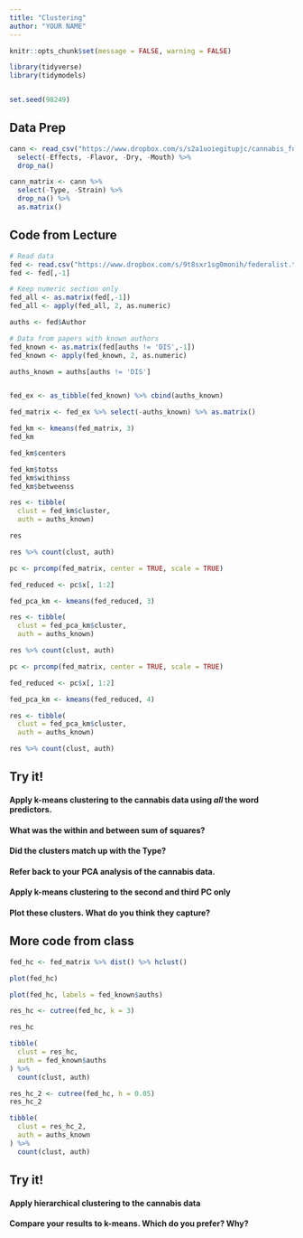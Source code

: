 ```yaml
---
title: "Clustering"
author: "YOUR NAME"
---
```


```r
knitr::opts_chunk$set(message = FALSE, warning = FALSE)

library(tidyverse)
library(tidymodels)


set.seed(98249)
```

## Data Prep

```r
cann <- read_csv("https://www.dropbox.com/s/s2a1uoiegitupjc/cannabis_full.csv?dl=1") %>%
  select(-Effects, -Flavor, -Dry, -Mouth) %>%
  drop_na()

cann_matrix <- cann %>%
  select(-Type, -Strain) %>%
  drop_na() %>%
  as.matrix()
```

## Code from Lecture

```r
# Read data
fed <- read.csv("https://www.dropbox.com/s/9t8sxr1sg0monih/federalist.txt?dl=1")
fed <- fed[,-1]

# Keep numeric section only
fed_all <- as.matrix(fed[,-1])
fed_all <- apply(fed_all, 2, as.numeric)

auths <- fed$Author

# Data from papers with known authors
fed_known <- as.matrix(fed[auths != 'DIS',-1])
fed_known <- apply(fed_known, 2, as.numeric)

auths_known = auths[auths != 'DIS']


fed_ex <- as_tibble(fed_known) %>% cbind(auths_known)

fed_matrix <- fed_ex %>% select(-auths_known) %>% as.matrix()
```


```r
fed_km <- kmeans(fed_matrix, 3)
fed_km
```

```r
fed_km$centers
```


```r
fed_km$totss
fed_km$withinss
fed_km$betweenss
```


```r
res <- tibble(
  clust = fed_km$cluster, 
  auth = auths_known)

res
```


```r
res %>% count(clust, auth)
```


```r
pc <- prcomp(fed_matrix, center = TRUE, scale = TRUE)

fed_reduced <- pc$x[, 1:2]

fed_pca_km <- kmeans(fed_reduced, 3)
```


```r
res <- tibble(
  clust = fed_pca_km$cluster, 
  auth = auths_known)

res %>% count(clust, auth)
```

```r
pc <- prcomp(fed_matrix, center = TRUE, scale = TRUE)

fed_reduced <- pc$x[, 1:2]

fed_pca_km <- kmeans(fed_reduced, 4)

res <- tibble(
  clust = fed_pca_km$cluster, 
  auth = auths_known)

res %>% count(clust, auth)
```


## Try it!

#### Apply k-means clustering to the cannabis data using *all* the word predictors.
#### What was the within and between sum of squares?
#### Did the clusters match up with the Type?

#### Refer back to your PCA analysis of the cannabis data.
#### Apply k-means clustering to the **second and third** PC only
#### Plot these clusters.  What do you think they capture?


## More code from class


```r
fed_hc <- fed_matrix %>% dist() %>% hclust()
```


```r
plot(fed_hc)
```

```r
plot(fed_hc, labels = fed_known$auths)
```

```r
res_hc <- cutree(fed_hc, k = 3)

res_hc
```


```r
tibble(
  clust = res_hc,
  auth = fed_known$auths
) %>%
  count(clust, auth)
```

```r
res_hc_2 <- cutree(fed_hc, h = 0.05)
res_hc_2
```

```r
tibble(
  clust = res_hc_2,
  auth = auths_known
) %>%
  count(clust, auth)
```


## Try it!

#### Apply hierarchical clustering to the cannabis data
#### Compare your results to k-means. Which do you prefer?  Why?
